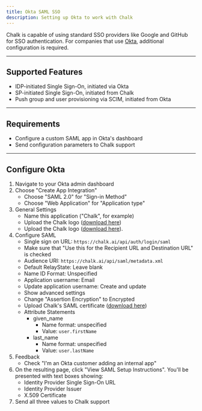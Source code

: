 ```yaml
---
title: Okta SAML SSO
description: Setting up Okta to work with Chalk
---
```


Chalk is capable of using standard SSO providers like Google and GitHub for SSO authentication.
For companies that use [Okta](https://okta.com/), additional configuration is required.

---

## Supported Features

- IDP-initiated Single Sign-On, initiated via Okta
- SP-initiated Single Sign-On, initiated from Chalk
- Push group and user provisioning via SCIM, initiated from Okta

---

## Requirements

- Configure a custom SAML app in Okta's dashboard
- Send configuration parameters to Chalk support

---

## Configure Okta

1. Navigate to your Okta admin dashboard
2. Choose "Create App Integration"
    * Choose "SAML 2.0" for "Sign-in Method"
    * Choose "Web Application" for "Application type"
3. General Settings
    * Name this application ("Chalk", for example)
    * Upload the Chalk logo (<a href="https://chalk.ai/img/chalk_okta.png" download>download here</a>)
    * Upload the Chalk logo ([download here](https://chalk.ai/img/chalk_okta.png)).
4. Configure SAML
    * Single sign on URL: `https://chalk.ai/api/auth/login/saml`
    * Make sure that "Use this for the Recipient URL and Destination URL" is checked
    * Audience URI: `https://chalk.ai/api/saml/metadata.xml`
    * Default RelayState: Leave blank
    * Name ID Format: Unspecified
    * Application username: Email
    * Update application username: Create and update
    * Show advanced settings
    * Change "Assertion Encryption" to Encrypted
    * Upload Chalk's SAML certificate (<a href="https://chalk.ai/api/saml/chalk_certificate.pem" download>download here</a>)
    * Attribute Statements
        * given_name
            * Name format: unspecified
            * Value: `user.firstName`
        * last_name
            * Name format: unspecified
            * Value: `user.lastName`
5. Feedback
    * Check "I'm an Okta customer adding an internal app"
6. On the resulting page, click "View SAML Setup Instructions". You'll be presented with text boxes showing:
    - Identity Provider Single Sign-On URL
    - Identity Provider Issuer
    - X.509 Certificate
7. Send all three values to Chalk support